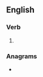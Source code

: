 ==English==

===Verb===
{{head|en|verb form}}

# {{en-third-person singular of|bemire}}

===Anagrams===
* {{anagrams|en|a=beeimrs|Birmese|berimes|biremes}}